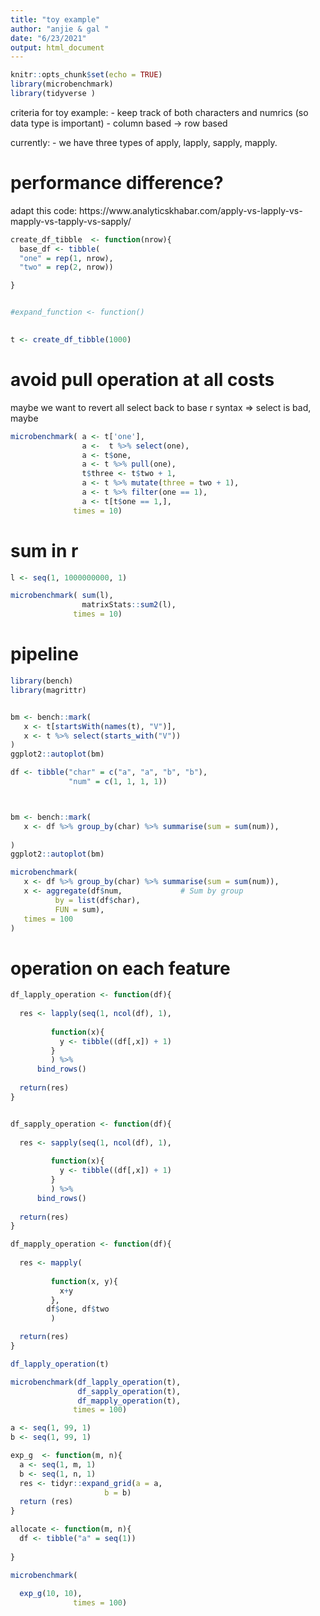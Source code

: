 ```yaml
---
title: "toy example"
author: "anjie & gal "
date: "6/23/2021"
output: html_document
---
```


```r
knitr::opts_chunk$set(echo = TRUE)
library(microbenchmark)
library(tidyverse )
```

criteria for toy example: 
- keep track of both characters and numrics (so data type is important)
- column based -> row based 

currently: 
  - we have three types of apply, lapply, sapply, mapply. 
  
# performance difference? 

adapt this code: 
https://www.analyticskhabar.com/apply-vs-lapply-vs-mapply-vs-tapply-vs-sapply/

```r

create_df_tibble  <- function(nrow){
  base_df <- tibble(
  "one" = rep(1, nrow), 
  "two" = rep(2, nrow))

}


#expand_function <- function()
  

t <- create_df_tibble(1000) 
```

# avoid pull operation at all costs 

maybe we want to revert all select back to base r syntax 
=> select is bad, maybe
```r
microbenchmark( a <- t['one'],
                a <-  t %>% select(one),
                a <- t$one,
                a <- t %>% pull(one),
                t$three <- t$two + 1,
                a <- t %>% mutate(three = two + 1),
                a <- t %>% filter(one == 1), 
                a <- t[t$one == 1,],
              times = 10)

```

# sum in r 
```r
l <- seq(1, 1000000000, 1)

microbenchmark( sum(l),
                matrixStats::sum2(l),
              times = 10)

```

# pipeline 
```r
library(bench)
library(magrittr)


bm <- bench::mark(
   x <- t[startsWith(names(t), "V")],
   x <- t %>% select(starts_with("V"))
)
ggplot2::autoplot(bm)
```

```r
df <- tibble("char" = c("a", "a", "b", "b"), 
             "num" = c(1, 1, 1, 1))



bm <- bench::mark(
   x <- df %>% group_by(char) %>% summarise(sum = sum(num)),
   
)
ggplot2::autoplot(bm)

microbenchmark(
   x <- df %>% group_by(char) %>% summarise(sum = sum(num)),
   x <- aggregate(df$num,             # Sum by group
          by = list(df$char),
          FUN = sum),
   times = 100
)
```



# operation on each feature 

```r
df_lapply_operation <- function(df){
  
  res <- lapply(seq(1, ncol(df), 1), 
         
         function(x){
           y <- tibble((df[,x]) + 1)
         }
         ) %>% 
      bind_rows()
  
  return(res)
}


df_sapply_operation <- function(df){
  
  res <- sapply(seq(1, ncol(df), 1), 
         
         function(x){
           y <- tibble((df[,x]) + 1)
         }
         ) %>% 
      bind_rows()
  
  return(res)
}

df_mapply_operation <- function(df){
  
  res <- mapply(
         
         function(x, y){
           x+y
         }, 
        df$one, df$two         
         ) 

  return(res)
}

df_lapply_operation(t)

microbenchmark(df_lapply_operation(t),
               df_sapply_operation(t),
               df_mapply_operation(t),
              times = 100)

```

```r
a <- seq(1, 99, 1)
b <- seq(1, 99, 1)

exp_g  <- function(m, n){
  a <- seq(1, m, 1)
  b <- seq(1, n, 1)
  res <- tidyr::expand_grid(a = a, 
                     b = b)
  return (res)
}

allocate <- function(m, n){
  df <- tibble("a" = seq(1))
  
}

microbenchmark(
  
  exp_g(10, 10),
              times = 100)
```

